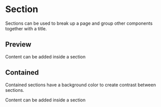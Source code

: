 
<Meta title="Section" />

# Section

Sections can be used to break up a page and group other components together with a title.

## Preview

<Preview>
  <Story name="Preview">
    <Section title="HIGHLIGHTS">
      Content can be added inside a section
    </Section>
  </Story>
</Preview>

## Contained

Contained sections have a background color to create contrast between sections.

<Preview>
  <Story name="Contained">
    <Section title="HIGHLIGHTS" variant={SectionVariant.CONTAINED}>
      Content can be added inside a section
    </Section>
  </Story>
</Preview>


